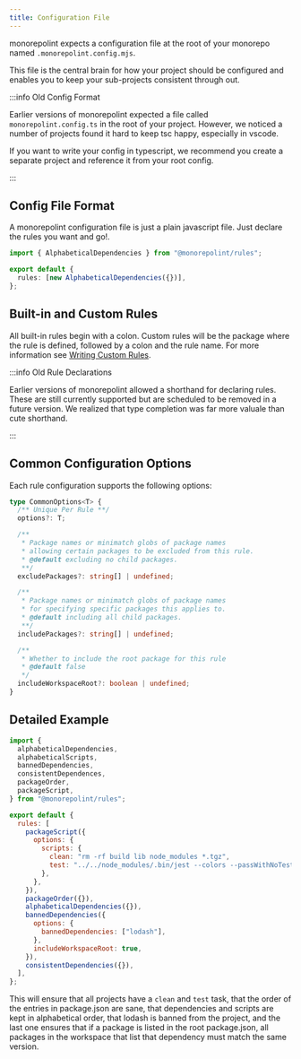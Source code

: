```yaml
---
title: Configuration File
---
```


monorepolint expects a configuration file at the root of your monorepo named `.monorepolint.config.mjs`.

This file is the central brain for how your project should be configured and
enables you to keep your sub-projects consistent through out.

:::info Old Config Format

Earlier versions of monorepolint expected a file called `monorepolint.config.ts` in the root of your
project. However, we noticed a number of projects found it hard to keep tsc happy, especially
in vscode.

If you want to write your config in typescript, we recommend you create a separate project and
reference it from your root config.

:::

## Config File Format

A monorepolint configuration file is just a plain javascript file. Just declare the rules you want
and go!.

```ts title=".monorepolint.config.mjs"
import { AlphabeticalDependencies } from "@monorepolint/rules";

export default {
  rules: [new AlphabeticalDependencies({})],
};
```

## Built-in and Custom Rules

All built-in rules begin with a colon. Custom rules will be the package where the rule is defined, followed by a colon and the rule name. For more information see [Writing Custom Rules](./writing-custom-rules).

:::info Old Rule Declarations

Earlier versions of monorepolint allowed a shorthand for declaring rules. These are still currently
supported but are scheduled to be removed in a future version. We realized that type completion
was far more valuale than cute shorthand.

:::

## Common Configuration Options

Each rule configuration supports the following options:

```ts
type CommonOptions<T> {
  /** Unique Per Rule **/
  options?: T;

  /**
   * Package names or minimatch globs of package names
   * allowing certain packages to be excluded from this rule.
   * @default excluding no child packages.
   **/
  excludePackages?: string[] | undefined;

  /**
   * Package names or minimatch globs of package names
   * for specifying specific packages this applies to.
   * @default including all child packages.
   **/
  includePackages?: string[] | undefined;

  /**
   * Whether to include the root package for this rule
   * @default false
   */
  includeWorkspaceRoot?: boolean | undefined;
}
```

## Detailed Example

```js title=".monorepolint.config.mjs"
import {
  alphabeticalDependencies,
  alphabeticalScripts,
  bannedDependencies,
  consistentDependences,
  packageOrder,
  packageScript,
} from "@monorepolint/rules";

export default {
  rules: [
    packageScript({
      options: {
        scripts: {
          clean: "rm -rf build lib node_modules *.tgz",
          test: "../../node_modules/.bin/jest --colors --passWithNoTests",
        },
      },
    }),
    packageOrder({}),
    alphabeticalDependencies({}),
    bannedDependencies({
      options: {
        bannedDependencies: ["lodash"],
      },
      includeWorkspaceRoot: true,
    }),
    consistentDependencies({}),
  ],
};
```

This will ensure that all projects have a `clean` and `test` task, that the order of the entries in package.json are sane, that dependencies and scripts are kept in alphabetical order, that lodash is banned from the project, and the last one ensures that if a package is listed in the root package.json, all packages in the workspace that list that dependency must match the same version.
